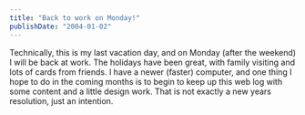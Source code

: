```yaml
---
title: "Back to work on Monday!"
publishDate: "2004-01-02"
---
```


Technically, this is my last vacation day, and on Monday (after the weekend) I will be back at work. The holidays have been great, with family visiting and lots of cards from friends. I have a newer (faster) computer, and one thing I hope to do in the coming months is to begin to keep up this web log with some content and a little design work. That is not exactly a new years resolution, just an intention.
